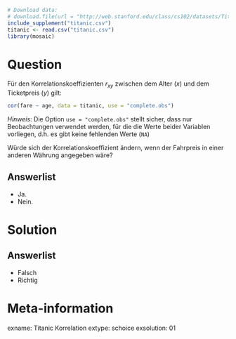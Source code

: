 ```r
# Download data:
# download.file(url = "http://web.stanford.edu/class/cs102/datasets/Titanic.csv", destfile = "titanic.csv" )
include_supplement("titanic.csv")
titanic <- read.csv("titanic.csv")
library(mosaic)
```

Question
========

Für den Korrelationskoeffizienten $r_{xy}$ zwischen dem Alter ($x$) und dem Ticketpreis ($y$) gilt:


```r
cor(fare ~ age, data = titanic, use = "complete.obs")
```

*Hinweis*: Die Option `use = "complete.obs"` stellt sicher, dass nur Beobachtungen verwendet werden, für die die Werte beider Variablen vorliegen, d.h. es gibt keine fehlenden Werte (`NA`)

Würde sich der Korrelationskoeffizient ändern, wenn der Fahrpreis in einer anderen Währung angegeben wäre?

Answerlist
----------
* Ja.
* Nein.


Solution
========

Answerlist
----------
* Falsch
* Richtig


Meta-information
================
exname: Titanic Korrelation
extype: schoice
exsolution: 01